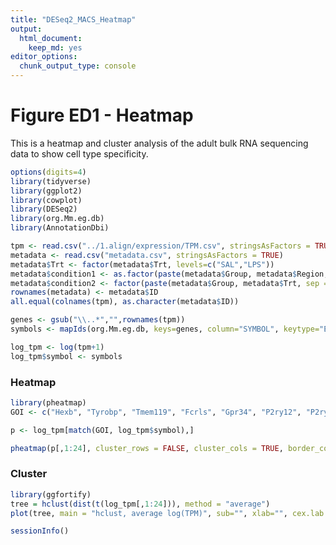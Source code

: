 ```yaml
---
title: "DESeq2_MACS_Heatmap"
output: 
  html_document: 
    keep_md: yes
editor_options: 
  chunk_output_type: console
---
```

# Figure ED1 - Heatmap
This is a heatmap and cluster analysis of the adult bulk RNA sequencing data to show cell type specificity.

```r
options(digits=4)
library(tidyverse)
library(ggplot2)
library(cowplot)
library(DESeq2)
library(org.Mm.eg.db)
library(AnnotationDbi)
```
```r
tpm <- read.csv("../1.align/expression/TPM.csv", stringsAsFactors = TRUE, row.names = 1)
metadata <- read.csv("metadata.csv", stringsAsFactors = TRUE)
metadata$Trt <- factor(metadata$Trt, levels=c("SAL","LPS"))
metadata$condition1 <- as.factor(paste(metadata$Group, metadata$Region, metadata$Trt, sep = "."))
metadata$condition2 <- factor(paste(metadata$Group, metadata$Trt, sep = "."), levels=c("CON.SAL", "CON.LPS", "MIA.SAL", "MIA.LPS"))
rownames(metadata) <- metadata$ID
all.equal(colnames(tpm), as.character(metadata$ID))

genes <- gsub("\\..*","",rownames(tpm))
symbols <- mapIds(org.Mm.eg.db, keys=genes, column="SYMBOL", keytype="ENSEMBL", multiVals="first")

log_tpm <- log(tpm+1)
log_tpm$symbol <- symbols
```

### Heatmap
```r
library(pheatmap)
GOI <- c("Hexb", "Tyrobp", "Tmem119", "Fcrls", "Gpr34", "P2ry12", "P2ry13", "Celf4", "Tubb3", "Eno2", "Aqp4", "Gfap", "Aldh1l1", "Mog", "Cldn11", "Olig1", "Lyve1", "Ttr", "Cd163", "Camp", "Cd36", "Clec4d")

p <- log_tpm[match(GOI, log_tpm$symbol),]

pheatmap(p[,1:24], cluster_rows = FALSE, cluster_cols = TRUE, border_color = NA, main = "Heatmap of Cell Type Specific Markers", labels_row = p$symbol)
```

### Cluster
```r
library(ggfortify)
tree = hclust(dist(t(log_tpm[,1:24])), method = "average")
plot(tree, main = "hclust, average log(TPM)", sub="", xlab="", cex.lab = 1, cex.axis = 1, cex.main = 1)
```

```r
sessionInfo()
```